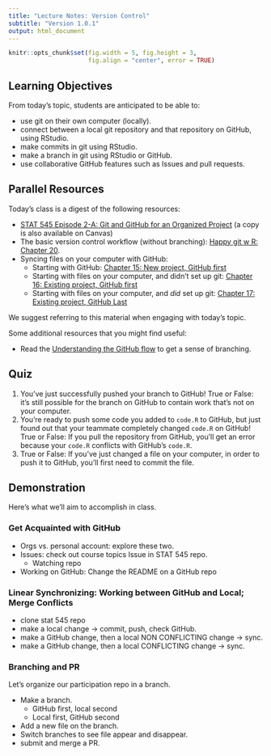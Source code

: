 ```yaml
---
title: "Lecture Notes: Version Control"
subtitle: "Version 1.0.1"
output: html_document
---
```


```r
knitr::opts_chunk$set(fig.width = 5, fig.height = 3, 
                      fig.align = "center", error = TRUE)
```


## Learning Objectives

From today's topic, students are anticipated to be able to:

- use git on their own computer (locally).
- connect between a local git repository and that repository on GitHub, using RStudio.
- make commits in git using RStudio.
- make a branch in git using RStudio or GitHub.
- use collaborative GitHub features such as Issues and pull requests.

## Parallel Resources

Today's class is a digest of the following resources:

- [STAT 545 Episode 2-A: Git and GitHub for an Organized Project](https://youtu.be/l2ftm-YwJs8) (a copy is also available on Canvas)
- The basic version control workflow (without branching): [Happy git w R: Chapter 20](https://happygitwithr.com/git-basics.html).
- Syncing files on your computer with GitHub:
    - Starting with GitHub: [Chapter 15: New project, GitHub first](https://happygitwithr.com/new-github-first.html)
    - Starting with files on your computer, and didn't set up git: [Chapter 16: Existing project, GitHub first](https://happygitwithr.com/existing-github-first.html)
    - Starting with files on your computer, and _did_ set up git: [Chapter 17: Existing project, GitHub Last](https://happygitwithr.com/existing-github-last.html)

We suggest referring to this material when engaging with today's topic.

Some additional resources that you might find useful:

- Read the [Understanding the GitHub flow](https://guides.github.com/introduction/flow/) to get a sense of branching.

## Quiz

1. You've just successfully pushed your branch to GitHub! True or False: it's still possible for the branch on GitHub to contain work that's not on your computer.
2. You're ready to push some code you added to `code.R` to GitHub, but just found out that your teammate completely changed `code.R` on GitHub! True or False: If you pull the repository from GitHub, you'll get an error because your `code.R` conflicts with GitHub's `code.R`. 
3. True or False: If you've just changed a file on your computer, in order to push it to GitHub, you'll first need to commit the file. 

## Demonstration

Here's what we'll aim to accomplish in class. 

### Get Acquainted with GitHub

- Orgs vs. personal account: explore these two.
- Issues: check out course topics Issue in STAT 545 repo.
  - Watching repo
- Working on GitHub: Change the README on a GitHub repo

### Linear Synchronizing: Working between GitHub and Local; Merge Conflicts

- clone stat 545 repo
- make a local change -> commit, push, check GitHub.
- make a GitHub change, then a local NON CONFLICTING change -> sync.
- make a GitHub change, then a local CONFLICTING change -> sync.

### Branching and PR

Let's organize our participation repo in a branch.

- Make a branch.
  - GitHub first, local second
  - Local first, GitHub second
- Add a new file on the branch.
- Switch branches to see file appear and disappear.
- submit and merge a PR.